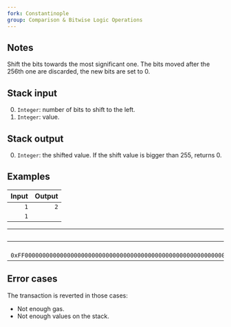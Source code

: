 ```yaml
---
fork: Constantinople
group: Comparison & Bitwise Logic Operations
---
```


## Notes

Shift the bits towards the most significant one. The bits moved after the 256th one are discarded, the new bits are set to 0.

## Stack input

0. `Integer`: number of bits to shift to the left.
1. `Integer`: value.

## Stack output

0. `Integer`: the shifted value. If the shift value is bigger than 255, returns 0.

## Examples

| Input | Output |
|------:|-------:|
| `1` | `2` |
| `1` | |

| Input | Output |
|------:|-------:|
| `4` | `0xF000000000000000000000000000000000000000000000000000000000000000` |
| `0xFF00000000000000000000000000000000000000000000000000000000000000` | |

## Error cases

The transaction is reverted in those cases:
- Not enough gas.
- Not enough values on the stack.
